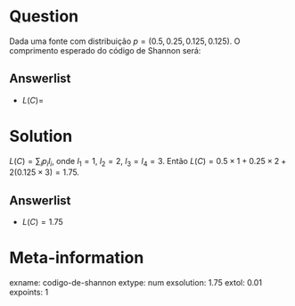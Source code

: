 Question
========
Dada uma fonte com distribuição $p = (0.5, 0.25, 0.125, 0.125)$. 
O comprimento esperado do código de Shannon será:

Answerlist
---------------
* $L(C) =$

Solution
========
$L(C) = \sum_i p_i l_i$, onde $l_1 = 1$, $l_2 = 2$, $l_3 = l_4 = 3$.
Então $L(C) = 0.5 \times 1 + 0.25 \times 2 + 2(0.125 \times 3) = 1.75$.

Answerlist
----------
* $L(C) = 1.75$

Meta-information
================
exname: codigo-de-shannon
extype: num
exsolution: 1.75
extol: 0.01
expoints: 1
